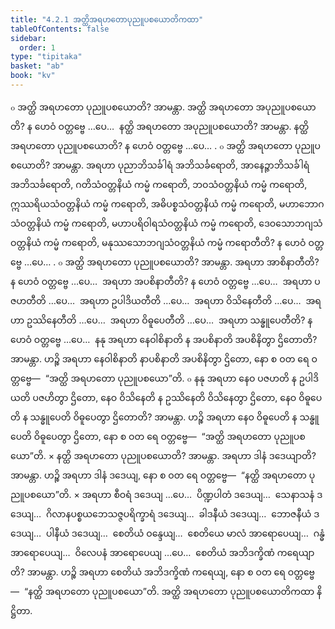 ```yaml
---
title: "4.2.1 အတ္ထိအရဟတောပုညူပစယောတိကထာ"
tableOfContents: false
sidebar:
  order: 1
type: "tipitaka"
basket: "ab"
book: "kv"
---
```



<DynamicBreadcrumb />

<Division number="776" book="kv">

<Paragraph number="2434" book="kv">
๐ အတ္ထိ အရဟတော ပုညူပစယောတိ? အာမန္တာ. အတ္ထိ အရဟတော အပုညူပစယောတိ? န ဟေဝံ ဝတ္တဗ္ဗေ …ပေ…  နတ္ထိ အရဟတော အပုညူပစယောတိ? အာမန္တာ. နတ္ထိ အရဟတော ပုညူပစယောတိ? န ဟေဝံ ဝတ္တဗ္ဗေ …ပေ… .
</Paragraph>

</Division>
<Division number="777" book="kv">

<Paragraph number="2435" book="kv">
๐ အတ္ထိ အရဟတော ပုညူပစယောတိ? အာမန္တာ. အရဟာ ပုညာဘိသင်္ခါရံ အဘိသင်္ခရောတိ, အာနေဉ္ဇာဘိသင်္ခါရံ အဘိသင်္ခရောတိ, ဂတိသံဝတ္တနိယံ ကမ္မံ ကရောတိ, ဘဝသံဝတ္တနိယံ ကမ္မံ ကရောတိ, ဣဿရိယသံဝတ္တနိယံ ကမ္မံ ကရောတိ, အဓိပစ္စသံဝတ္တနိယံ ကမ္မံ ကရောတိ, မဟာဘောဂသံဝတ္တနိယံ ကမ္မံ ကရောတိ, မဟာပရိဝါရသံဝတ္တနိယံ ကမ္မံ ကရောတိ, ဒေဝသောဘဂျသံဝတ္တနိယံ ကမ္မံ ကရောတိ, မနုဿသောဘဂျသံဝတ္တနိယံ ကမ္မံ ကရောတီတိ? န ဟေဝံ ဝတ္တဗ္ဗေ …ပေ… .
</Paragraph>

</Division>
<Division number="778" book="kv">

<Paragraph number="2436" book="kv">
๐ အတ္ထိ အရဟတော ပုညူပစယောတိ? အာမန္တာ. အရဟာ အာစိနာတီတိ? န ဟေဝံ ဝတ္တဗ္ဗေ …ပေ…  အရဟာ အပစိနာတီတိ? န ဟေဝံ ဝတ္တဗ္ဗေ …ပေ…  အရဟာ ပဇဟတီတိ …ပေ…  အရဟာ ဥပါဒိယတီတိ …ပေ…  အရဟာ ဝိသိနေတီတိ …ပေ…  အရဟာ ဥဿိနေတီတိ …ပေ…  အရဟာ ဝိဓူပေတီတိ …ပေ…  အရဟာ သန္ဓူပေတီတိ? န ဟေဝံ ဝတ္တဗ္ဗေ …ပေ…  နနု အရဟာ နေဝါစိနာတိ န အပစိနာတိ အပစိနိတွာ ဌိတောတိ? အာမန္တာ. ဟဉ္စိ အရဟာ နေဝါစိနာတိ နာပစိနာတိ အပစိနိတွာ ဌိတော, နော စ ဝတ ရေ ဝတ္တဗ္ဗေ—  “အတ္ထိ အရဟတော ပုညူပစယော”တိ.
</Paragraph>

<Paragraph number="2437" book="kv">
๐ နနု အရဟာ နေဝ ပဇဟတိ န ဥပါဒိယတိ ပဇဟိတွာ ဌိတော, နေဝ ဝိသိနေတိ န ဥဿိနေတိ ဝိသိနေတွာ ဌိတော, နေဝ ဝိဓူပေတိ န သန္ဓူပေတိ ဝိဓူပေတွာ ဌိတောတိ? အာမန္တာ. ဟဉ္စိ အရဟာ နေဝ ဝိဓူပေတိ န သန္ဓူပေတိ ဝိဓူပေတွာ ဌိတော, နော စ ဝတ ရေ ဝတ္တဗ္ဗေ—  “အတ္ထိ အရဟတော ပုညူပစယော”တိ.
</Paragraph>

</Division>
<Division number="779" book="kv">

<Paragraph number="2438" book="kv">
× နတ္ထိ အရဟတော ပုညူပစယောတိ? အာမန္တာ. အရဟာ ဒါနံ ဒဒေယျာတိ? အာမန္တာ. ဟဉ္စိ အရဟာ ဒါနံ ဒဒေယျ, နော စ ဝတ ရေ ဝတ္တဗ္ဗေ—  “နတ္ထိ အရဟတော ပုညူပစယော”တိ.
</Paragraph>

<Paragraph number="2439" book="kv">
× အရဟာ စီဝရံ ဒဒေယျ …ပေ…  ပိဏ္ဍပါတံ ဒဒေယျ…  သေနာသနံ ဒဒေယျ…  ဂိလာနပစ္စယဘေသဇ္ဇပရိက္ခာရံ ဒဒေယျ…  ခါဒနီယံ ဒဒေယျ…  ဘောဇနီယံ ဒဒေယျ…  ပါနီယံ ဒဒေယျ…  စေတိယံ ဝန္ဒေယျ…  စေတိယေ မာလံ အာရောပေယျ…  ဂန္ဓံ အာရောပေယျ…  ဝိလေပနံ အာရောပေယျ …ပေ…  စေတိယံ အဘိဒက္ခိဏံ ကရေယျာတိ? အာမန္တာ. ဟဉ္စိ အရဟာ စေတိယံ အဘိဒက္ခိဏံ ကရေယျ, နော စ ဝတ ရေ ဝတ္တဗ္ဗေ—  “နတ္ထိ အရဟတော ပုညူပစယော”တိ.

</Paragraph>
</Division>

<Paragraph number="2440" type="center" book="kv">
အတ္ထိ အရဟတော ပုညူပစယောတိကထာ နိဋ္ဌိတာ.
</Paragraph>